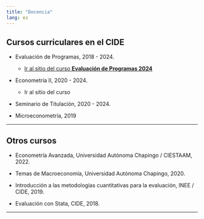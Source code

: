 ```yaml
---
title: "Docencia"
lang: es
---
```


## Cursos curriculares en el CIDE

- Evaluación de Programas, 2018 - 2024.

  - [Ir al sitio del curso **Evaluación de Programas 2024**](https://rojasirvin.github.io/evaluacion-de-programas/)

- Econometría II, 2020 - 2024.

  - Ir al sitio del curso

- Seminario de Titulación, 2020 - 2024.

- Microeconometría, 2019


---

## Otros cursos

- Econometría Avanzada, Universidad Autónoma Chapingo / CIESTAAM, 2022.

- Temas de Macroeconomía, Universidad Autónoma Chapingo, 2020.

- Introducción a las metodologías cuantitativas para la evaluación, INEE / CIDE, 2019.

- Evaluación con Stata, CIDE, 2018.

---
